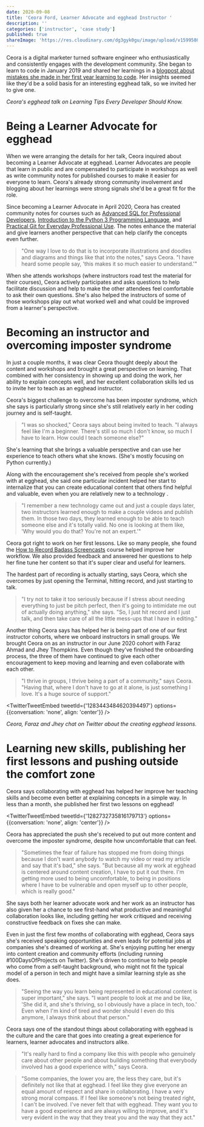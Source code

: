 ```yaml
---
date: 2020-09-08
title: 'Ceora Ford, Learner Advocate and egghead Instructor '
description: ''
categories: ['instructor', 'case study']
published: true
shareImage: 'https://res.cloudinary.com/dg3gyk0gu/image/upload/v1599580434/og-image-assets/case-study-ceora-ford.png'
---
```


Ceora is a digital marketer turned software engineer who enthusiastically and consistently engages with the development community. She began to learn to code in January 2019 and shared her learnings in a [blogpost about mistakes she made in her first year learning to code](https://dev.to/ceeoreo/5-mistakes-i-made-my-first-year-learning-to-code-3cj5). Her insights seemed like they'd be a solid basis for an interesting egghead talk, so we invited her to give one.

<ResponsiveEmbed src="https://egghead.io/lessons/egghead-egghead-talks-learning-tips-every-developer-should-know/embed" />

_Ceora's egghead talk on Learning Tips Every Developer Should Know._

# Being a Learner Advocate for egghead

When we were arranging the details for her talk, Ceora inquired about becoming a Learner Advocate at egghead. Learner Advocates are people that learn in public and are compensated to participate in workshops as well as write community notes for published courses to make it easier for everyone to learn. Ceora's already strong community involvement and blogging about her learnings were strong signals she'd be a great fit for the role.

Since becoming a Learner Advocate in April 2020, Ceora has created community notes for courses such as [Advanced SQL for Professional Developers](https://github.com/eggheadio/eggheadio-course-notes/tree/master/advanced-sql-for-professional-developers), [Introduction to the Python 3 Programming Language](https://github.com/eggheadio-projects/introduction-to-the-python-3-programming-language-notes), and [Practical Git for Everyday Professional Use](https://github.com/eggheadio-projects/practical-git-for-everyday-professional-use-notes). The notes enhance the material and give learners another perspective that can help clarify the concepts even further.

> "One way I love to do that is to incorporate illustrations and doodles and diagrams and things like that into the notes," says Ceora. "I have heard some people say, 'this makes it so much easier to understand.'"

When she attends workshops (where instructors road test the material for their courses), Ceora actively participates and asks questions to help facilitate discussion and help to make the other attendees feel comfortable to ask their own questions. She's also helped the instructors of some of those workshops play out what worked well and what could be improved from a learner's perspective.

# Becoming an instructor and overcoming imposter syndrome

In just a couple months, it was clear Ceora thought deeply about the content and workshops and brought a great perspective on learning. That combined with her consistency in showing up and doing the work, her ability to explain concepts well, and her excellent collaboration skills led us to invite her to teach as an egghead instructor.

Ceora's biggest challenge to overcome has been imposter syndrome, which she says is particularly strong since she's still relatively early in her coding journey and is self-taught.

> "I was so shocked," Ceora says about being invited to teach. "I always feel like I'm a beginner. There's still so much I don't know, so much I have to learn. How could I teach someone else?"

She's learning that she brings a valuable perspective and can use her experience to teach others what she knows. (She's mostly focusing on Python currently.)

Along with the encouragement she's received from people she's worked with at egghead, she said one particular incident helped her start to internalize that you can create educational content that others find helpful and valuable, even when you are relatively new to a technology .

> "I remember a new technology came out and just a couple days later, two instructors learned enough to make a couple videos and publish them. In those two days, they learned enough to be able to teach someone else and it's totally valid. No one is looking at them like, 'Why would you do that? You're not an expert.'"

Ceora got right to work on her first lessons. Like so many people, she found the [How to Record Badass Screencasts](https://egghead.io/courses/record-badass-screencasts-for-egghead-io) course helped improve her workflow. We also provided feedback and answered her questions to help her fine tune her content so that it's super clear and useful for learners.

The hardest part of recording is actually starting, says Ceora, which she overcomes by just opening the Terminal, hitting record, and just starting to talk.

> "I try not to take it too seriously because if I stress about needing everything to just be pitch perfect, then it's going to intimidate me out of actually doing anything," she says. "So, I just hit record and I just talk, and then take care of all the little mess-ups that I have in editing."

Another thing Ceora says has helped her is being part of one of our first instructor cohorts, where we onboard instructors in small groups. We brought Ceora on as an instructor in our June 2020 cohort with Faraz Ahmad and Jhey Thompkins. Even though they've finished the onboarding process, the three of them have continued to give each other encouragement to keep moving and learning and even collaborate with each other.

> "I thrive in groups, I thrive being a part of a community," says Ceora. "Having that, where I don't have to go at it alone, is just something I love. It's a huge source of support."

<TwitterTweetEmbed
  tweetId={'1283443484620394497'}
  options={{conversation: 'none', align: 'center'}}
/>

_Ceora, Faraz and Jhey chat on Twitter about the creating egghead lessons._

# Learning new skills, publishing her first lessons and pushing outside the comfort zone

Ceora says collaborating with egghead has helped her improve her teaching skills and become even better at explaining concepts in a simple way. In less than a month, she published her first two lessons on egghead!

<TwitterTweetEmbed
  tweetId={'1282732735816179713'}
  options={{conversation: 'none', align: 'center'}}
/>

Ceora has appreciated the push she's received to put out more content and overcome the imposter syndrome, despite how uncomfortable that can feel.

> "Sometimes the fear of failure has stopped me from doing things because I don't want anybody to watch my video or read my article and say that it's bad," she says. "But because all my work at egghead is centered around content creation, I have to put it out there. I'm getting more used to being uncomfortable, to being in positions where I have to be vulnerable and open myself up to other people, which is really good."

She says both her learner advocate work and her work as an instructor has also given her a chance to see first-hand what productive and meaningful collaboration looks like, including getting her work critiqued and receiving constructive feedback on fixes she can make.

Even in just the first few months of collaborating with egghead, Ceora says she's received speaking opportunities and even leads for potential jobs at companies she's dreamed of working at. She's enjoying putting her energy into content creation and community efforts (including running #100DaysOfProjects on Twitter). She's driven to continue to help people who come from a self-taught background, who might not fit the typical model of a person in tech and might have a similar learning style as she does.

> "Seeing the way you learn being represented in educational content is super important," she says. "I want people to look at me and be like, 'She did it, and she's thriving, so I obviously have a place in tech, too.' Even when I'm kind of tired and wonder should I even do this anymore, I always think about that person."

Ceora says one of the standout things about collaborating with egghead is the culture and the care that goes into creating a great experience for learners, learner advocates and instructors alike.

> "It's really hard to find a company like this with people who genuinely care about other people and about building something that everybody involved has a good experience with," says Ceora.

> "Some companies, the lower you are, the less they care, but it's definitely not like that at egghead. I feel like they give everyone an equal amount of respect and share in collaborating. I have a very strong moral compass. If I feel like someone's not being treated right, I can't be involved. I've never felt that with egghead. They want you to have a good experience and are always willing to improve, and it's very evident in the way that they treat you and the way that they act."
